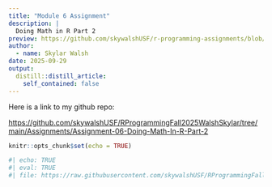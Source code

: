```yaml
---
title: "Module 6 Assignment"
description: |
  Doing Math in R Part 2
preview: https://github.com/skywalshUSF/r-programming-assignments/blob/main/_posts/2025-09-29-module-6-assignment/matrix_math.png?raw=true
author:
  - name: Skylar Walsh
date: 2025-09-29
output:
  distill::distill_article:
    self_contained: false
---
```


Here is a link to my github repo:

<https://github.com/skywalshUSF/RProgrammingFall2025WalshSkylar/tree/main/Assignments/Assignment-06-Doing-Math-In-R-Part-2>

```r
knitr::opts_chunk$set(echo = TRUE)
```

```r
#| echo: TRUE
#| eval: TRUE
#| file: https://raw.githubusercontent.com/skywalshUSF/RProgrammingFall2025WalshSkylar/refs/heads/main/Assignments/Assignment-06-Doing-Math-In-R-Part-2/Assignment_06.R

```
